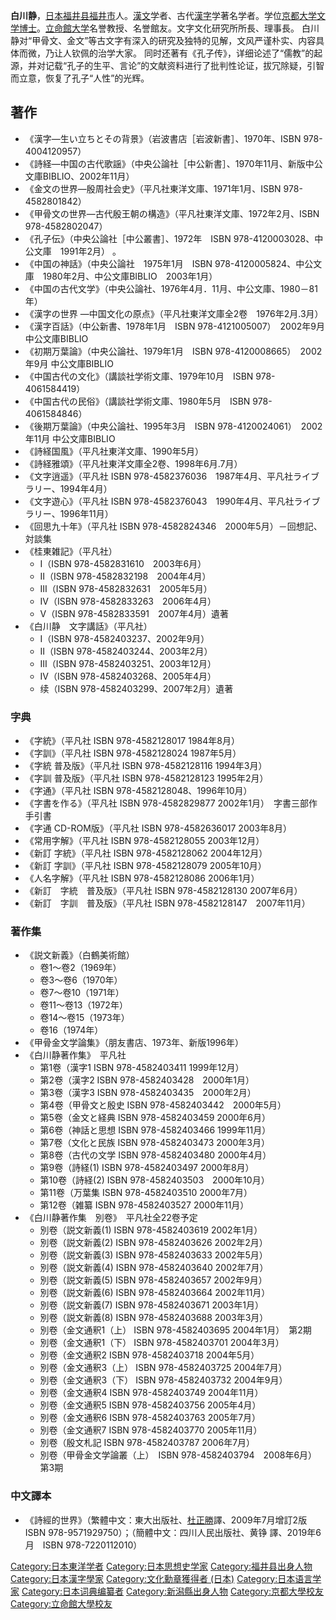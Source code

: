 '''白川静'''{{BD|1910年|4月9日|2006年|10月30日|catIdx=Shirakawa Shizuka}}，[[日本|日本]][[福井县|福井县]][[福井市|福井市]]人。[[漢文|漢文]]学者、古代[[漢字|漢字]]学著名学者。学位[[京都大学|京都大学]][[文学博士|文学博士]]。[[立命館大学|立命館大学]]名誉教授、名誉館友。文字文化研究所所長、理事長。
白川静对“甲骨文、金文”等古文字有深入的研究及独特的见解，文风严谨朴实、内容具体而微，乃让人钦佩的治学大家。
同时还著有《孔子传》，详细论述了“儒教”的起源，并对记载“孔子的生平、言论”的文献资料进行了批判性论证，拔冗除疑，引智而立意，恢复了孔子“人性”的光辉。

==著作==
*《漢字―生い立ちとその背景》（岩波書店［岩波新書］、1970年、ISBN 978-4004120957） 
*《詩経―中国の古代歌謡》（中央公論社［中公新書］、1970年11月、新版中公文庫BIBLIO、2002年11月） 
*《金文の世界―殷周社会史》（平凡社東洋文庫、1971年1月、ISBN 978-4582801842） 
*《甲骨文の世界―古代殷王朝の構造》（平凡社東洋文庫、1972年2月、ISBN 978-4582802047） 
*《孔子伝》（中央公論社［中公叢書］、1972年　ISBN 978-4120003028、中公文庫　1991年2月） 。 
*《中国の神話》（中央公論社　1975年1月　ISBN 978-4120005824、中公文庫　1980年2月、中公文庫BIBLIO　2003年1月）　　　　 
*《中国の古代文学》（中央公論社、1976年4月．11月、中公文庫、1980－81年） 
*《漢字の世界 ―中国文化の原点》（平凡社東洋文庫全2卷　1976年2月.3月） 
*《漢字百話》（中公新書、1978年1月　ISBN 978-4121005007）　2002年9月 中公文庫BIBLIO 
*《初期万葉論》（中央公論社、1979年1月　ISBN 978-4120008665）　2002年9月 中公文庫BIBLIO 
*《中国古代の文化》（講談社学術文庫、1979年10月　ISBN 978-4061584419） 
*《中国古代の民俗》（講談社学術文庫、1980年5月　ISBN 978-4061584846） 
*《後期万葉論》（中央公論社、1995年3月　ISBN 978-4120024061）　2002年11月 中公文庫BIBLIO 
*《詩経国風》（平凡社東洋文庫、1990年5月） 
*《詩経雅頌》（平凡社東洋文庫全2卷、1998年6月.7月） 
*《文字逍遥》（平凡社 ISBN 978-4582376036　1987年4月、平凡社ライブラリー、1994年4月） 
*《文字遊心》（平凡社 ISBN 978-4582376043　1990年4月、平凡社ライブラリー、1996年11月） 
*《回思九十年》（平凡社 ISBN 978-4582824346　2000年5月）－回想記、対談集 
*《桂東雑記》（平凡社） 
**Ⅰ（ISBN 978-4582831610　2003年6月） 
**Ⅱ（ISBN 978-4582832198　2004年4月） 
**Ⅲ（ISBN 978-4582832631　2005年5月） 
**Ⅳ（ISBN 978-4582833263　2006年4月） 
**Ⅴ（ISBN 978-4582833591　2007年4月）遺著 
*《白川静　文字講話》（平凡社） 
**Ⅰ（ISBN 978-4582403237、2002年9月） 
**Ⅱ（ISBN 978-4582403244、2003年2月） 
**Ⅲ（ISBN 978-4582403251、2003年12月） 
**Ⅳ（ISBN 978-4582403268、2005年4月） 
**续（ISBN 978-4582403299、2007年2月）遺著 

===字典===
*《字統》（平凡社 ISBN 978-4582128017 1984年8月）　 
*《字訓》（平凡社 ISBN 978-4582128024 1987年5月） 
*《字統 普及版》（平凡社 ISBN 978-4582128116 1994年3月） 
*《字訓 普及版》（平凡社 ISBN 978-4582128123 1995年2月） 
*《字通》（平凡社 ISBN 978-4582128048、1996年10月）　 
*《字書を作る》（平凡社 ISBN 978-4582829877 2002年1月）　字書三部作手引書 
*《字通 CD-ROM版》（平凡社 ISBN 978-4582636017 2003年8月） 
*《常用字解》（平凡社 ISBN 978-4582128055 2003年12月） 
*《新訂 字統》（平凡社 ISBN 978-4582128062 2004年12月） 
*《新訂 字訓》（平凡社 ISBN 978-4582128079 2005年10月） 
*《人名字解》（平凡社 ISBN 978-4582128086 2006年1月）　 
*《新訂　字統　普及版》（平凡社 ISBN 978-4582128130 2007年6月） 
*《新訂　字訓　普及版》（平凡社 ISBN 978-4582128147　2007年11月） 
===著作集===
*《説文新義》（白鶴美術館） 
**卷1～卷2（1969年） 
**卷3～卷6（1970年） 
**卷7～卷10（1971年） 
**卷11～卷13（1972年） 
**卷14～卷15（1973年） 
**卷16（1974年） 
*《甲骨金文学論集》（朋友書店、1973年、新版1996年） 
*《白川静著作集》　平凡社 
**第1卷（漢字1 ISBN 978-4582403411 1999年12月） 
**第2卷（漢字2 ISBN 978-4582403428　2000年1月） 
**第3卷（漢字3 ISBN 978-4582403435　2000年2月） 
**第4卷（甲骨文と殷史 ISBN 978-4582403442　2000年5月） 
**第5卷（金文と経典 ISBN 978-4582403459 2000年6月） 
**第6卷（神話と思想 ISBN 978-4582403466 1999年11月） 
**第7卷（文化と民族 ISBN 978-4582403473 2000年3月） 
**第8卷（古代の文学 ISBN 978-4582403480 2000年4月） 
**第9卷（詩経(1) ISBN 978-4582403497 2000年8月） 
**第10卷（詩経(2) ISBN 978-4582403503　2000年10月） 
**第11卷（万葉集 ISBN 978-4582403510 2000年7月） 
**第12卷（雑纂 ISBN 978-4582403527 2000年11月） 
*《白川静著作集　別卷》　平凡社全22卷予定 
**別卷（説文新義(1) ISBN 978-4582403619 2002年1月） 
**別卷（説文新義(2) ISBN 978-4582403626 2002年2月） 
**別卷（説文新義(3) ISBN 978-4582403633 2002年5月） 
**別卷（説文新義(4) ISBN 978-4582403640 2002年7月） 
**別卷（説文新義(5) ISBN 978-4582403657 2002年9月） 
**別卷（説文新義(6) ISBN 978-4582403664 2002年11月） 
**別卷（説文新義(7) ISBN 978-4582403671 2003年1月） 
**別卷（説文新義(8) ISBN 978-4582403688 2003年3月） 
**別卷（金文通釈1（上） ISBN 978-4582403695 2004年1月）　第2期　 
**別卷（金文通釈1（下） ISBN 978-4582403701 2004年3月） 
**別卷（金文通釈2 ISBN 978-4582403718 2004年5月） 
**別卷（金文通釈3（上） ISBN 978-4582403725 2004年7月） 
**別卷（金文通釈3（下） ISBN 978-4582403732 2004年9月） 
**別卷（金文通釈4 ISBN 978-4582403749 2004年11月） 
**別卷（金文通釈5 ISBN 978-4582403756 2005年4月） 
**別卷（金文通釈6 ISBN 978-4582403763 2005年7月） 
**別卷（金文通釈7 ISBN 978-4582403770 2005年11月） 
**別卷（殷文札記 ISBN 978-4582403787 2006年7月） 
**別卷（甲骨金文学論叢（上）　ISBN 978-4582403794　2008年6月）　第3期 

===中文譯本===
*《詩經的世界》（繁體中文：東大出版社、[[杜正勝|杜正勝]]譯、2009年7月增訂2版　ISBN 978-9571929750）；（簡體中文：四川人民出版社、黄铮 譯、2019年6月　ISBN 978-7220112010）


{{規範控制}}
{{DEFAULTSORT:Shirakawa Shizuka}}
[[Category:日本東洋学者|Category:日本東洋学者]]
[[Category:日本思想史学家|Category:日本思想史学家]]
[[Category:福井县出身人物|Category:福井县出身人物]]
[[Category:日本漢字學家|Category:日本漢字學家]]
[[Category:文化勳章獲得者_(日本)|Category:文化勳章獲得者 (日本)]]
[[Category:日本语言学家|Category:日本语言学家]]
[[Category:日本词典编纂者|Category:日本词典编纂者]]
[[Category:新潟縣出身人物|Category:新潟縣出身人物]]
[[Category:京都大學校友|Category:京都大學校友]]
[[Category:立命館大學校友|Category:立命館大學校友]]